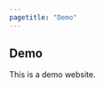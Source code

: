```yaml
---
pagetitle: "Demo"
---
```


::: {.row .justify-content-center .text-center}
# Demo
:::

::: {.row .justify-content-center .text-center}
This is a demo website.
:::
